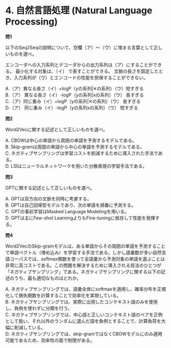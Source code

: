 # 4. 自然言語処理 (Natural Language Processing)

**問1**

以下のSeq2Seqの説明について、空欄（ア）～（ウ）に埋まる言葉として正しいものを選べ。  

エンコーダへの入力系列とデコーダからの出力系列は（ア）にすることができる。
最小化する対象は、（イ） で表すことができる。
文脈の長さを固定したとき、入力系列が（ウ）とエンコードの性能を担保することができない。

A.（ア）異なる長さ（イ）+logP（yの系列|✕の系列）（ウ）短すぎる  
B.（ア） 異なる長さ（イ）-logP（yの系列|xの系列）（ウ） 長すぎる  
C.（ア）同じ重み（イ）+logP（yの系列|✕の系列）（ウ） 長すぎる  
D.（ア） 同じ重み（イ）-logP（yの系列xの系列）（ウ） 短すぎる  

**問2**

Word2Vecに関する記述として正しいものを選べ。  

A. CBOWは中心の単語から周囲の単語を予測するモデルである。  
B. Skip-gramは周囲の単語から中心の単語を予測するモデルである。  
C. ネガティブサンプリングは学習コストを削減するために導入された手法である。  
D. LSIはニューラルネットワークを用いた分散表現の学習手法である。  

**問3**

GPTに関する記述として正しいものを選べ。  

A. GPTは双方向の文脈を同時に考慮する。  
B. GPTは自己回帰型モデルであり、次の単語を順番に予測する。  
C. GPTの事前学習はMasked Language Modelingを用いる。  
D. GPTは主にFew-shot LearningよりもFine-tuningに依存して性能を発揮する。  

**問4**

Word2VecのSkip-gramモデルは、ある単語からその周囲の単語を予測することで単語ベクトル（埋め込み）を学習する手法である。しかし語彙数が多い自然言語コーパスでは、softmax関数を使って全語彙から予測対象の単語を選ぶことは非常に高コストである。この問題を解決するために導入される技法のひとつが「ネガティブサンプリング」である。ネガティブサンプリングに関する以下の記述のうち、最も適切なものはどれか。

A. ネガティブサンプリングでは、語彙全体にsoftmaxを適用し、確率分布を正規化して損失関数を計算することで効率化を実現している。  
B. ネガティブサンプリングでは、実際に出現したコンテキスト語のみを使用し、負例を使わずに分類を行う。  
C. ネガティブサンプリングでは、中心語と正しいコンテキスト語のペアを正例として扱い、それ以外のランダムに選んだ語を負例とすることで、計算負荷を大幅に削減している。  
D. ネガティブサンプリングでは、skip-gramではなくCBOWモデルにのみ適用可能であるため、効率性の面で制限がある。